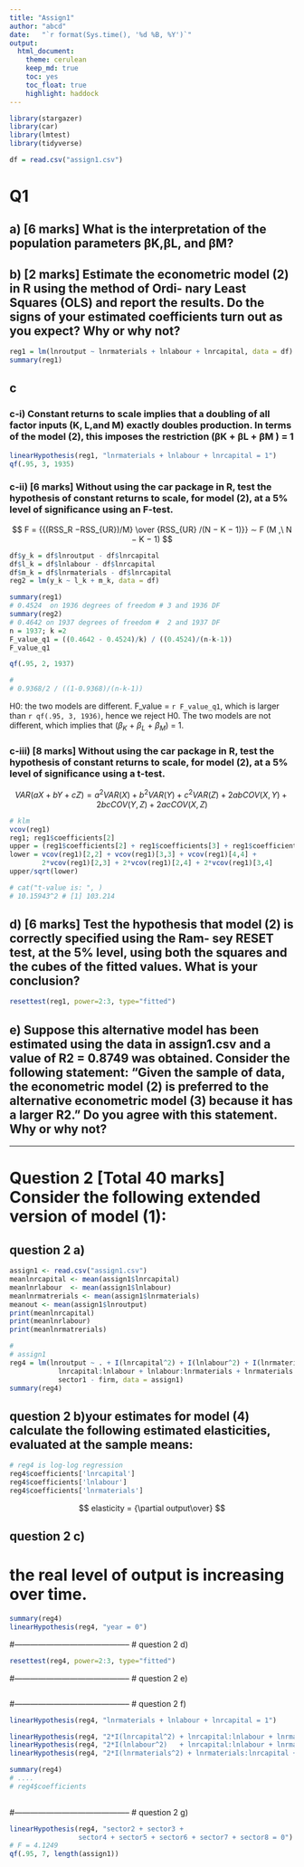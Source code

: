 ```yaml
---
title: "Assign1"
author: "abcd"
date:   "`r format(Sys.time(), '%d %B, %Y')`"
output: 
  html_document:
    theme: cerulean
    keep_md: true
    toc: yes
    toc_float: true
    highlight: haddock
---
```


```r
library(stargazer)
library(car)
library(lmtest)
library(tidyverse)
```


```r
df = read.csv("assign1.csv")
```

# Q1
## a) [6 marks] What is the interpretation of the population parameters βK,βL, and βM?
## b) [2 marks] Estimate the econometric model (2) in R using the method of Ordi- nary Least Squares (OLS) and report the results. Do the signs of your estimated coefficients turn out as you expect? Why or why not?

```r
reg1 = lm(lnroutput ~ lnrmaterials + lnlabour + lnrcapital, data = df)
summary(reg1)
```

## c

### c-i) Constant returns to scale implies that a doubling of all factor inputs (K, L,and M) exactly doubles production. In terms of the model (2), this imposes the restriction (βK + βL + βM ) = 1

```r
linearHypothesis(reg1, "lnrmaterials + lnlabour + lnrcapital = 1")
qf(.95, 3, 1935)
```

### c-ii) [6 marks] Without using the car package in R, test the hypothesis of constant returns to scale, for model (2), at a 5% level of significance using an F-test.

$$
F =   {{(RSS_R −RSS_{UR})/M} \over {RSS_{UR} /(N − K − 1)}} ∼ F (M ,\  N − K − 1)
$$

```r
df$y_k = df$lnroutput - df$lnrcapital
df$l_k = df$lnlabour - df$lnrcapital
df$m_k = df$lnrmaterials - df$lnrcapital
reg2 = lm(y_k ~ l_k + m_k, data = df)
```


```r
summary(reg1)
# 0.4524  on 1936 degrees of freedom # 3 and 1936 DF
summary(reg2) 
# 0.4642 on 1937 degrees of freedom #  2 and 1937 DF
n = 1937; k =2
F_value_q1 = ((0.4642 - 0.4524)/k) / ((0.4524)/(n-k-1))
F_value_q1

qf(.95, 2, 1937)

# 
# 0.9368/2 / ((1-0.9368)/(n-k-1))
```

 
H0: the two models are different.
F_value = `r F_value_q1`, which is larger than `r qf(.95, 3, 1936)`, hence we reject H0. The two models are not different, which implies that ($\beta_K$ + $\beta_L$ + $\beta_M$) = 1.

### c-iii) [8 marks] Without using the car package in R, test the hypothesis of constant returns to scale, for model (2), at a 5% level of significance using a t-test.

$$VAR(aX+bY +cZ)=a^2 VAR(X)+b^2 VAR(Y)+c^2VAR(Z) +2ab COV(X,Y)+2bc COV(Y,Z)+2ac COV(X,Z)$$

```r
# klm
vcov(reg1)
reg1; reg1$coefficients[2]
upper = (reg1$coefficients[2] + reg1$coefficients[3] + reg1$coefficients[4] - 1)
lower = vcov(reg1)[2,2] + vcov(reg1)[3,3] + vcov(reg1)[4,4] + 
        2*vcov(reg1)[2,3] + 2*vcov(reg1)[2,4] + 2*vcov(reg1)[3,4]
upper/sqrt(lower) 

# cat("t-value is: ", )
# 10.15943^2 # [1] 103.214
```


## d) [6 marks] Test the hypothesis that model (2) is correctly specified using the Ram- sey RESET test, at the 5% level, using both the squares and the cubes of the fitted values. What is your conclusion?

```r
resettest(reg1, power=2:3, type="fitted")
```

## e) Suppose this alternative model has been estimated using the data in assign1.csv and a value of R2 = 0.8749 was obtained. Consider the following statement: “Given the sample of data, the econometric model (2) is preferred to the alternative econometric model (3) because it has a larger R2.” Do you agree with this statement. Why or why not? 

---

# Question 2 [Total 40 marks] Consider the following extended version of model (1):

## question 2 a)
```r
assign1 <- read.csv("assign1.csv")
meanlnrcapital <- mean(assign1$lnrcapital)
meanlnrlabour  <- mean(assign1$lnlabour)
meanlnrmatrerials <- mean(assign1$lnrmaterials)
meanout <- mean(assign1$lnroutput)
print(meanlnrcapital)
print(meanlnrlabour)
print(meanlnrmatrerials)

```


```r
# 
# assign1
reg4 = lm(lnroutput ~ . + I(lnrcapital^2) + I(lnlabour^2) + I(lnrmaterials^2) +
            lnrcapital:lnlabour + lnlabour:lnrmaterials + lnrmaterials:lnrcapital -
            sector1 - firm, data = assign1)
summary(reg4)
```

## question 2 b)your estimates for model (4) calculate the following estimated elasticities, evaluated at the sample means:

```r
# reg4 is log-log regression
reg4$coefficients['lnrcapital']
reg4$coefficients['lnlabour']
reg4$coefficients['lnrmaterials']
```

$$
elasticity = {\partial output\over}
$$

## question 2 c)

# the real level of output is increasing over time.

```r
summary(reg4)
linearHypothesis(reg4, "year = 0")
```


#--------------------------------------------
# question 2 d)

```r
resettest(reg4, power=2:3, type="fitted")
```

#--------------------------------------------
# question 2 e)

```r

```


#--------------------------------------------
# question 2 f)

```r
linearHypothesis(reg4, "lnrmaterials + lnlabour + lnrcapital = 1")

linearHypothesis(reg4, "2*I(lnrcapital^2) + lnrcapital:lnlabour + lnrmaterials:lnrcapital = 0")
linearHypothesis(reg4, "2*I(lnlabour^2)   + lnrcapital:lnlabour + lnrmaterials:lnlabour   = 0")
linearHypothesis(reg4, "2*I(lnrmaterials^2) + lnrmaterials:lnrcapital + lnrmaterials:lnlabour = 0")

summary(reg4)
# ....
# reg4$coefficients
 
```

#--------------------------------------------
# question 2 g)

```r
linearHypothesis(reg4, "sector2 + sector3 +
                 sector4 + sector5 + sector6 + sector7 + sector8 = 0")
# F = 4.1249
qf(.95, 7, length(assign1))
```
 